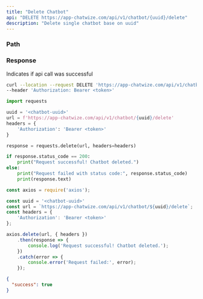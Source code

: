 ```yaml
---
title: "Delete Chatbot"
api: "DELETE https://app-chatwize.com/api/v1/chatbot/{uuid}/delete"
description: "Delete single chatbot base on uuid"
---
```


### Path

<ParamField path="uuid" type="string" required/>

### Response

<ResponseField name="success" type="boolean">
  Indicates if api call was successful
</ResponseField>


<RequestExample>

```bash Curl
curl --location --request DELETE 'https://app-chatwize.com/api/v1/chatbot/{uuid}/delete' \
--header 'Authorization: Bearer <token>'
```

```py Python
import requests

uuid = '<chatbot-uuid>'
url = f'https://app-chatwize.com/api/v1/chatbot/{uuid}/delete'
headers = {
    'Authorization': 'Bearer <token>'
}

response = requests.delete(url, headers=headers)

if response.status_code == 200:
    print("Request successful! Chatbot deleted.")
else:
    print("Request failed with status code:", response.status_code)
    print(response.text)
```

```ts JavaScript
const axios = require('axios');

const uuid = '<chatbot-uuid>'
const url = `https://app-chatwize.com/api/v1/chatbot/${uuid}/delete`;
const headers = {
    'Authorization': 'Bearer <token>'
};

axios.delete(url, { headers })
    .then(response => {
        console.log('Request successful! Chatbot deleted.');
    })
    .catch(error => {
        console.error('Request failed:', error);
    });
```

</RequestExample>

<ResponseExample>

```json Response
{
  "success": true
}

```

</ResponseExample>
